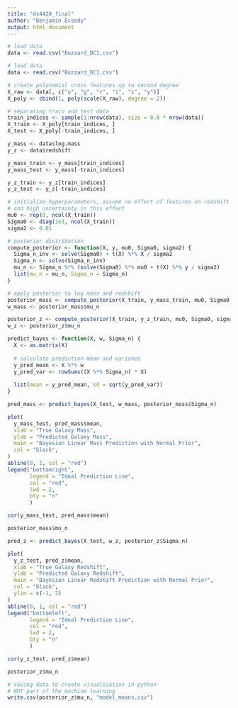 ```yaml
---
title: "ds4420_final"
author: "Benjamin Ecsedy"
output: html_document
---
```

```r
# load data
data <- read.csv("Buzzard_DC1.csv")
```

```r
# load data
data <- read.csv("Buzzard_DC1.csv")

# create polynomial cross features up to second degree
X_raw <- data[, c("u", "g", "r", "i", "z", "y")]
X_poly <- cbind(1, poly(scale(X_raw), degree = 2))

# separating train and test data
train_indices <- sample(1:nrow(data), size = 0.8 * nrow(data))
X_train <- X_poly[train_indices, ]
X_test <- X_poly[-train_indices, ]

y_mass <- data$log.mass
y_z <- data$redshift

y_mass_train <- y_mass[train_indices]
y_mass_test <- y_mass[-train_indices]

y_z_train <- y_z[train_indices]
y_z_test <- y_z[-train_indices]
```

```r
# initialize hyperparameters, assume no effect of features on redshift
# and high uncertainty in this effect
mu0 <- rep(0, ncol(X_train))
Sigma0 <- diag(1e3, ncol(X_train))
sigma2 <- 0.01

# posterior distribution
compute_posterior <- function(X, y, mu0, Sigma0, sigma2) {
  Sigma_n_inv <- solve(Sigma0) + t(X) %*% X / sigma2
  Sigma_n <- solve(Sigma_n_inv)
  mu_n <- Sigma_n %*% (solve(Sigma0) %*% mu0 + t(X) %*% y / sigma2)
  list(mu_n = mu_n, Sigma_n = Sigma_n)
}

# apply posterior to log mass and redshift
posterior_mass <- compute_posterior(X_train, y_mass_train, mu0, Sigma0, sigma2)
w_mass <- posterior_mass$mu_n

posterior_z <- compute_posterior(X_train, y_z_train, mu0, Sigma0, sigma2)
w_z <- posterior_z$mu_n
```

```r
predict_bayes <- function(X, w, Sigma_n) {
  X <- as.matrix(X)
  
  # calculate prediction mean and variance
  y_pred_mean <- X %*% w
  y_pred_var <- rowSums((X %*% Sigma_n) * X)
  
  list(mean = y_pred_mean, sd = sqrt(y_pred_var))
}
```

```r
pred_mass <- predict_bayes(X_test, w_mass, posterior_mass$Sigma_n)

plot(
  y_mass_test, pred_mass$mean,
  xlab = "True Galaxy Mass",
  ylab = "Predicted Galaxy Mass",
  main = "Bayesian Linear Mass Prediction with Normal Prior",
  col = "black",
)
abline(0, 1, col = "red")
legend("bottomright",           
       legend = "Ideal Prediction Line",
       col = "red",
       lwd = 2,
       bty = "n"
       )
```

```r
cor(y_mass_test, pred_mass$mean)
```

```r
posterior_mass$mu_n
```

```r
pred_z <- predict_bayes(X_test, w_z, posterior_z$Sigma_n)

plot(
  y_z_test, pred_z$mean,
  xlab = "True Galaxy Redshift",
  ylab = "Predicted Galaxy Redshift",
  main = "Bayesian Linear Redshift Prediction with Normal Prior",
  col = "black",
  ylim = c(-1, 2)
)
abline(0, 1, col = "red")
legend("bottomleft",           
       legend = "Ideal Prediction Line",
       col = "red",
       lwd = 2,
       bty = "n"
       )
```

```r
cor(y_z_test, pred_z$mean)
```

```r
posterior_z$mu_n
```

```r
# saving data to create visualization in python
# NOT part of the machine learning
write.csv(posterior_z$mu_n, "model_means.csv")
```